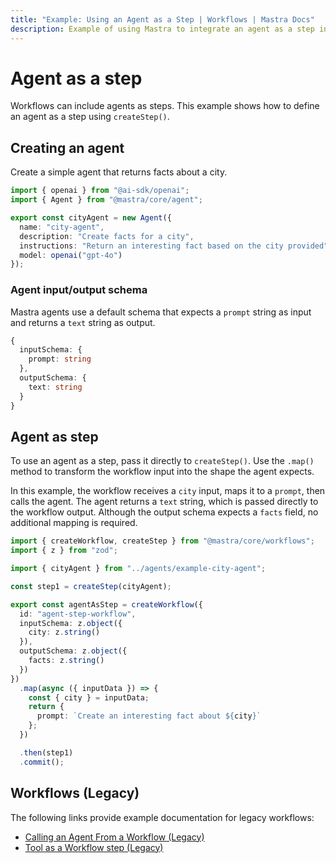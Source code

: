 ---
title: "Example: Using an Agent as a Step | Workflows | Mastra Docs"
description: Example of using Mastra to integrate an agent as a step in a workflow.
---

# Agent as a step

Workflows can include agents as steps. This example shows how to define an agent as a step using `createStep()`.

## Creating an agent

Create a simple agent that returns facts about a city.

```typescript filename="src/mastra/agents/example-city-agent.ts" showLineNumbers copy
import { openai } from "@ai-sdk/openai";
import { Agent } from "@mastra/core/agent";

export const cityAgent = new Agent({
  name: "city-agent",
  description: "Create facts for a city",
  instructions: "Return an interesting fact based on the city provided",
  model: openai("gpt-4o")
});
```

### Agent input/output schema

Mastra agents use a default schema that expects a `prompt` string as input and returns a `text` string as output.

```typescript
{
  inputSchema: {
    prompt: string
  },
  outputSchema: {
    text: string
  }
}
```

## Agent as step

To use an agent as a step, pass it directly to `createStep()`. Use the `.map()` method to transform the workflow input into the shape the agent expects.

In this example, the workflow receives a `city` input, maps it to a `prompt`, then calls the agent. The agent returns a `text` string, which is passed directly to the workflow output. Although the output schema expects a `facts` field, no additional mapping is required.

```typescript filename="src/mastra/workflows/example-agent-step.ts" showLineNumbers copy
import { createWorkflow, createStep } from "@mastra/core/workflows";
import { z } from "zod";

import { cityAgent } from "../agents/example-city-agent";

const step1 = createStep(cityAgent);

export const agentAsStep = createWorkflow({
  id: "agent-step-workflow",
  inputSchema: z.object({
    city: z.string()
  }),
  outputSchema: z.object({
    facts: z.string()
  })
})
  .map(async ({ inputData }) => {
    const { city } = inputData;
    return {
      prompt: `Create an interesting fact about ${city}`
    };
  })

  .then(step1)
  .commit();
```

## Workflows (Legacy)

The following links provide example documentation for legacy workflows:

- [Calling an Agent From a Workflow (Legacy)](/examples/workflows_legacy/calling-agent)
- [Tool as a Workflow step (Legacy)](/examples/workflows_legacy/using-a-tool-as-a-step)
